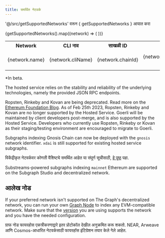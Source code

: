 ```yaml
---
title: समर्थित नेटवर्क
---
```


'@/src/getSupportedNetworks' वरून { getSupportedNetworks } आयात करा

<Table>
  <tr>
    <th>Network</th>
    <th>CLI नाव</th>
    <th align="center">साखळी ID</th>
    <th align="center">होस्ट केलेली सेवा</th>
    <th align="center">सबग्राफ स्टुडिओ</th>
    <th align="center">विकेंद्रित नेटवर्क</th>
    <th align="center">सबस्ट्रीम समर्थन</th>
  </tr>
  {getSupportedNetworks().map((network) => (
    <tr key={network.cliName}>
      <td>{network.name}</td>
      <td>
        <CodeInline>{network.cliName}</CodeInline>
      </td>
      <td align="center">{network.chainId}</td>
      <td align="center">{network.supportedOnHosted ? '✓' : null}</td>
      <td align="center">{network.supportedOnStudio ? '✓' : null}</td>
      <td align="center">{network.supportedOnNetwork ? `✓${network.isBeta ? '*' : ''}` : null}</td>
      <td align="center">{network.substreams ? '✓' : null}</td>
    </tr>
  ))}
</Table>

\*In beta.

The hosted service relies on the stability and reliability of the underlying technologies, namely the provided JSON RPC endpoints.

Ropsten, Rinkeby and Kovan are being deprecated. Read more on the [Ethereum Foundation Blog](https://blog.ethereum.org/2022/06/21/testnet-deprecation). As of Feb 25th 2023, Ropsten, Rinkeby and Kovan are no longer supported by the Hosted Service. Goerli will be maintained by client developers post-merge, and is also supported by the Hosted Service. Developers who currently use Ropsten, Rinkeby or Kovan as their staging/testing environment are encouraged to migrate to Goerli.

Subgraphs indexing Gnosis Chain can now be deployed with the `gnosis` network identifier. `xdai` is still supported for existing hosted service subgraphs.

विकेंद्रीकृत नेटवर्कवर कोणती वैशिष्ट्ये समर्थित आहेत या संपूर्ण सूचीसाठी, [हे पृष्ठ](https://github.com/graphprotocol/indexer/blob/main/docs/feature-support-matrix.md) पहा.

Substreams-powered subgraphs indexing `mainnet` Ethereum are supported on the Subgraph Studio and decentralized network.

## आलेख नोड

If your preferred network isn't supported on The Graph's decentralized network, you can run your own [Graph Node](https://github.com/graphprotocol/graph-node) to index any EVM-compatible network. Make sure that the [version](https://github.com/graphprotocol/graph-node/releases) you are using supports the network and you have the needed configuration.

ग्राफ नोड फायरहोस एकत्रीकरणाद्वारे इतर प्रोटोकॉल देखील अनुक्रमित करू शकतो. NEAR, Arweave आणि Cosmos-आधारित नेटवर्कसाठी फायरहॉस इंटिग्रेशन तयार केले गेले आहेत.

